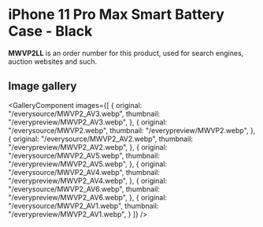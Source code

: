 
# iPhone 11 Pro Max Smart Battery Case - Black

<Callout type='info' emoji='👉🏻'>**MWVP2LL** is an order number for this product, used for search engines, auction websites and such.</Callout>

## Image gallery

<GalleryComponent
    images={[
      {
        original: "/everysource/MWVP2_AV3.webp",
        thumbnail: "/everypreview/MWVP2_AV3.webp",
      },
      {
        original: "/everysource/MWVP2.webp",
        thumbnail: "/everypreview/MWVP2.webp",
      },
      {
        original: "/everysource/MWVP2_AV2.webp",
        thumbnail: "/everypreview/MWVP2_AV2.webp",
      },
      {
        original: "/everysource/MWVP2_AV5.webp",
        thumbnail: "/everypreview/MWVP2_AV5.webp",
      },
      {
        original: "/everysource/MWVP2_AV4.webp",
        thumbnail: "/everypreview/MWVP2_AV4.webp",
      },
      {
        original: "/everysource/MWVP2_AV6.webp",
        thumbnail: "/everypreview/MWVP2_AV6.webp",
      },
      {
        original: "/everysource/MWVP2_AV1.webp",
        thumbnail: "/everypreview/MWVP2_AV1.webp",
      }
    ]}
  />
